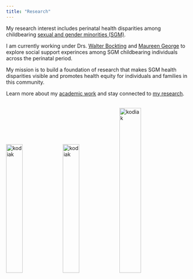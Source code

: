 ```yaml
---
title: "Research"
---
```


My research interest includes perinatal health disparities among childbearing [sexual and gender minorities (SGM)](https://dpcpsi.nih.gov/sgmro). 

I am currently working under Drs. [Walter Bockting](http://www.nursing.columbia.edu/profile/wbockting) and [Maureen George](http://www.nursing.columbia.edu/profile/mgeorge) to explore social support experinces among SGM childbearing individuals across the perinatal period. 

My mission is to build a foundation of research that makes SGM health disparities visible and promotes health equity for individuals and families in this community.

Learn more about my [academic work](cv/Soled_Biosketch.pdf) and stay connected to [my research](https://www.researchgate.net/profile/Kodiak_Soled). 

<br><img src="images/prego_lesbians.jpg" alt="kodiak" style="width:30%"> <img src="images/trans_pregnancy.jpg" alt="kodiak" style="width:30%"> <img src="images/fam_window.jpg" alt="kodiak" style="width:34%"> <br>